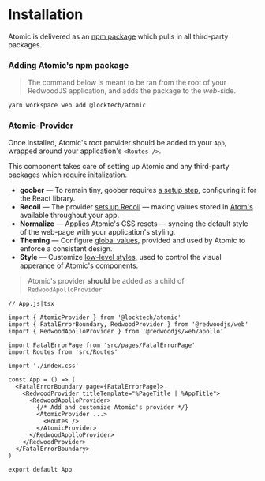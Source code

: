 
<Meta title="Installation" />

# Installation

Atomic is delivered as an [npm package](https://www.npmjs.com/package/@locktech/atomic) which pulls in all third-party packages.

### Adding Atomic's npm package

> The command below is meant to be ran from the root of your RedwoodJS application, and adds the package to the *web*-side.

```bash
yarn workspace web add @locktech/atomic
```

### Atomic-Provider

Once installed, Atomic's root provider should be added to your `App`, wrapped around your application's `<Routes />`.

This component takes care of setting up Atomic and any third-party packages which require initalization.

* **goober** — To remain tiny, goober requires [a setup step](https://goober.js.org/api/setup), configuring it for the React library.
* **Recoil** — The provider [sets up Recoil](https://recoiljs.org/docs/introduction/getting-started#recoilroot) — making values stored in [Atom's](https://recoiljs.org/docs/basic-tutorial/atoms) available throughout your app.
* **Normalize** — Applies Atomic's CSS resets — syncing the default style of the web-page with your application's styling.
* **Theming** — Configure [global values](?path=/story/customize-theming-introduction--page), provided and used by Atomic to enforce a consistent design.
* **Style** — Customize [low-level styles](?path=/story/customize-styling-introduction--page), used to control the visual apperance of Atomic's components.

> Atomic's provider **should** be added as a child of `RedwoodApolloProvider`.

```tsx
// App.js|tsx

import { AtomicProvider } from '@locktech/atomic'
import { FatalErrorBoundary, RedwoodProvider } from '@redwoodjs/web'
import { RedwoodApolloProvider } from '@redwoodjs/web/apollo'

import FatalErrorPage from 'src/pages/FatalErrorPage'
import Routes from 'src/Routes'

import './index.css'

const App = () => (
  <FatalErrorBoundary page={FatalErrorPage}>
    <RedwoodProvider titleTemplate="%PageTitle | %AppTitle">
      <RedwoodApolloProvider>
        {/* Add and customize Atomic's provider */}
        <AtomicProvider ...>
          <Routes />
        </AtomicProvider>
      </RedwoodApolloProvider>
    </RedwoodProvider>
  </FatalErrorBoundary>
)

export default App
```
